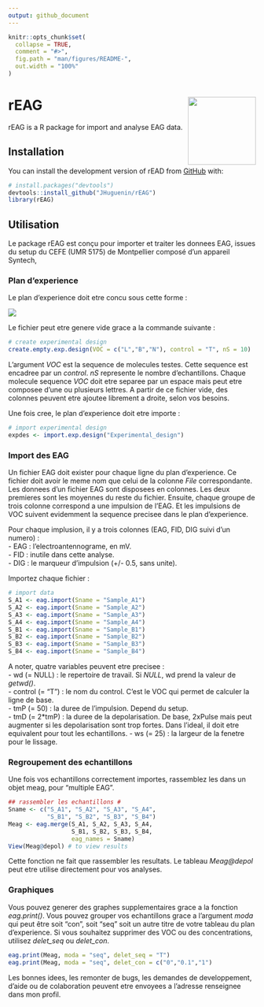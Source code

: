 ```yaml
---
output: github_document
---
```


<!-- README.md is generated from README.Rmd. Please edit that file -->

```r
knitr::opts_chunk$set(
  collapse = TRUE,
  comment = "#>",
  fig.path = "man/figures/README-",
  out.width = "100%"
)
```

# rEAG <a href='https://github.com/JHuguenin/rEAG'><img src="https://raw.githubusercontent.com/JHuguenin/rEAG/master/inst/img/logo_rEAG_1.png" align="right" height="138"/></a>

<!-- badges: start -->
<!-- badges: end -->

rEAG is a R package for import and analyse EAG data. 

## Installation

You can install the development version of rEAD from [GitHub](https://github.com/) with:

``` r
# install.packages("devtools")
devtools::install_github("JHuguenin/rEAG")
library(rEAG)
```

## Utilisation

Le package rEAG est conçu pour importer et traiter les donnees EAG, issues du setup du CEFE (UMR 5175) de Montpellier composé d'un appareil Syntech,

### Plan d'experience

Le plan d'experience doit etre concu sous cette forme :  
  
  
<img src="https://raw.githubusercontent.com/JHuguenin/rEAG/master/inst/img/expdes_table.png" align="center"/>

Le fichier peut etre genere vide grace a la commande suivante : 
```r
# create experimental design
create.empty.exp.design(VOC = c("L","B","N"), control = "T", nS = 10)
```
L'argument *VOC* est la sequence de molecules testes. Cette sequence est encadree 
par un *control*. *nS* represente le nombre d'echantillons. Chaque molecule sequence *VOC* doit
etre separee par un espace mais peut etre composee d'une ou plusieurs lettres. A partir de ce
fichier vide, des colonnes peuvent etre ajoutee librement a droite, selon vos besoins. 

Une fois cree, le plan d'experience doit etre importe :

```r
# import experimental design
expdes <- import.exp.design("Experimental_design")
```

### Import des EAG

Un fichier EAG doit exister pour chaque ligne du plan d'experience. Ce fichier doit avoir le meme
nom que celui de la colonne *File* correspondante. Les donnees d'un fichier EAG sont disposees en
colonnes. Les deux premieres sont les moyennes du reste du fichier. Ensuite, chaque groupe de trois 
colonne correspond a une impulsion de l'EAG. Et les impulsions de VOC suivent evidemment la sequence precisee dans le plan d'experience.   
  
Pour chaque implusion, il y a trois colonnes (EAG, FID, DIG suivi d'un numero) :    
- EAG : l'electroantennograme, en mV.   
- FID : inutile dans cette analyse.   
- DIG : le marqueur d'impulsion (+/- 0.5, sans unite). 

Importez chaque fichier : 

```r
# import data
S_A1 <- eag.import(Sname = "Sample_A1")
S_A2 <- eag.import(Sname = "Sample_A2")
S_A3 <- eag.import(Sname = "Sample_A3")
S_A4 <- eag.import(Sname = "Sample_A4")
S_B1 <- eag.import(Sname = "Sample_B1")
S_B2 <- eag.import(Sname = "Sample_B2")
S_B3 <- eag.import(Sname = "Sample_B3")
S_B4 <- eag.import(Sname = "Sample_B4")
```

A noter, quatre variables peuvent etre precisee :   
- wd (= NULL) : le repertoire de travail. Si *NULL*, wd prend la valeur de *getwd()*.  
- control (= "T") : le nom du control. C'est le VOC qui permet de calculer la ligne de base.       
- tmP (= 50) : la duree de l'impulsion. Depend du setup.  
- tmD (= 2*tmP) : la duree de la depolarisation. De base, 2xPulse mais peut augmenter si les depolarisation sont trop fortes. Dans l'ideal, il doit etre equivalent pour tout les echantillons. 
- ws (= 25) : la largeur de la fenetre pour le lissage.   

### Regroupement des echantillons

Une fois vos echantillons correctement importes, rassemblez les dans un objet meag, pour "multiple EAG". 

```r
## rassembler les echantillons #
Sname <- c("S_A1", "S_A2", "S_A3", "S_A4",
           "S_B1", "S_B2", "S_B3", "S_B4")
Meag <- eag.merge(S_A1, S_A2, S_A3, S_A4,
                  S_B1, S_B2, S_B3, S_B4,
                  eag_names = Sname)
View(Meag@depol) # to view results
```
Cette fonction ne fait que rassembler les resultats. Le tableau *Meag@depol* peut 
etre utilise directement pour vos analyses. 

### Graphiques

Vous pouvez generer des graphes supplementaires grace a la fonction *eag.print()*.
Vous pouvez grouper vos echantillons grace a l'argument *moda* qui peut être soit "con",
soit "seq" soit un autre titre de votre tableau du plan d'experience. Si vous souhaitez
supprimer des VOC ou des concentrations, utilisez *delet_seq* ou *delet_con*.

```r
eag.print(Meag, moda = "seq", delet_seq = "T")
eag.print(Meag, moda = "seq", delet_con = c("0","0.1","1")
```

Les bonnes idees, les remonter de bugs, les demandes de developpement, d'aide ou de colaboration peuvent etre envoyees a l'adresse renseignee dans mon profil. 

